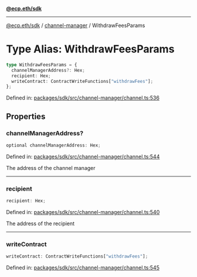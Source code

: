 [**@ecp.eth/sdk**](../../index.mdx)

***

[@ecp.eth/sdk](/sdk-reference/index.mdx) / [channel-manager](/sdk-reference/channel-manager/index.mdx) / WithdrawFeesParams

# Type Alias: WithdrawFeesParams

```ts
type WithdrawFeesParams = {
  channelManagerAddress?: Hex;
  recipient: Hex;
  writeContract: ContractWriteFunctions["withdrawFees"];
};
```

Defined in: [packages/sdk/src/channel-manager/channel.ts:536](https://github.com/ecp-eth/comments-monorepo/blob/main/packages/sdk/src/channel-manager/channel.ts#L536)

## Properties

### channelManagerAddress?

```ts
optional channelManagerAddress: Hex;
```

Defined in: [packages/sdk/src/channel-manager/channel.ts:544](https://github.com/ecp-eth/comments-monorepo/blob/main/packages/sdk/src/channel-manager/channel.ts#L544)

The address of the channel manager

***

### recipient

```ts
recipient: Hex;
```

Defined in: [packages/sdk/src/channel-manager/channel.ts:540](https://github.com/ecp-eth/comments-monorepo/blob/main/packages/sdk/src/channel-manager/channel.ts#L540)

The address of the recipient

***

### writeContract

```ts
writeContract: ContractWriteFunctions["withdrawFees"];
```

Defined in: [packages/sdk/src/channel-manager/channel.ts:545](https://github.com/ecp-eth/comments-monorepo/blob/main/packages/sdk/src/channel-manager/channel.ts#L545)
